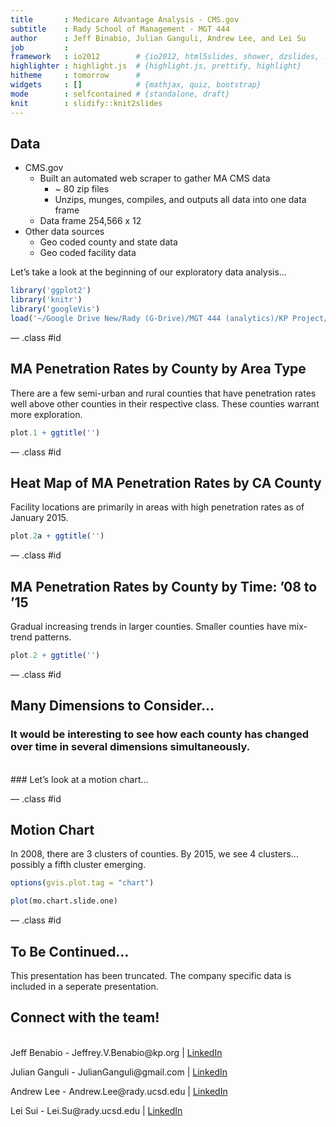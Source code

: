 ```yaml
---
title       : Medicare Advantage Analysis - CMS.gov
subtitle    : Rady School of Management - MGT 444
author      : Jeff Binabio, Julian Ganguli, Andrew Lee, and Lei Su
job         : 
framework   : io2012        # {io2012, html5slides, shower, dzslides, ...}
highlighter : highlight.js  # {highlight.js, prettify, highlight}
hitheme     : tomorrow      # 
widgets     : []            # {mathjax, quiz, bootstrap}
mode        : selfcontained # {standalone, draft}
knit        : slidify::knit2slides
---
```


## Data

- CMS.gov
    + Built an automated web scraper to gather MA CMS data
        + ~ 80 zip files
        + Unzips, munges, compiles, and outputs all data into one data frame
    + Data frame 254,566 x 12

- Other data sources
    + Geo coded county and state data
    + Geo coded facility data
    
Let's take a look at the beginning of our exploratory data analysis...

```r
library('ggplot2')
library('knitr')
library('googleVis')
load('~/Google Drive New/Rady (G-Drive)/MGT 444 (analytics)/KP Project/plots/plots.Rdata')
```

--- .class #id 

## MA Penetration Rates by County by Area Type
There are a few semi-urban and rural counties that have penetration rates well above other counties in their respective class.
These counties warrant more exploration.

```r

plot.1 + ggtitle('')

```

--- .class #id 

## Heat Map of MA Penetration Rates by CA County
Facility locations are primarily in areas with high penetration rates as of January 2015.

```r

plot.2a + ggtitle('')

```

--- .class #id 

## MA Penetration Rates by County by Time: '08 to '15
Gradual increasing trends in larger counties. Smaller counties have mix-trend patterns.

```r

plot.2 + ggtitle('')

```

--- .class #id 

## Many Dimensions to Consider...

### It would be interesting to see how each county has changed over time in several dimensions simultaneously. <br>
<br>
### Let's look at a motion chart... 

--- .class #id 

## Motion Chart
In 2008, there are 3 clusters of counties. By 2015, we see 4 clusters... possibly a fifth cluster emerging.

```r

options(gvis.plot.tag = "chart")

plot(mo.chart.slide.one)

```

--- .class #id

## To Be Continued...

This presentation has been truncated.
The company specific data is included in a seperate presentation.

## Connect with the team!
<br>
Jeff Benabio - Jeffrey.V.Benabio@kp.org | [LinkedIn](http://www.linkedin.com/in/jeffreybenabiomd/en)

Julian Ganguli - JulianGanguli@gmail.com | [LinkedIn](http://www.linkedin.com/in/julianganguli/en)

Andrew Lee - Andrew.Lee@rady.ucsd.edu | [LinkedIn](http://www.linkedin.com/pub/andrew-lee/32/187/525/en)

Lei Sui - Lei.Su@rady.ucsd.edu | [LinkedIn](http://www.linkedin.com/in/leisu2013/en)


